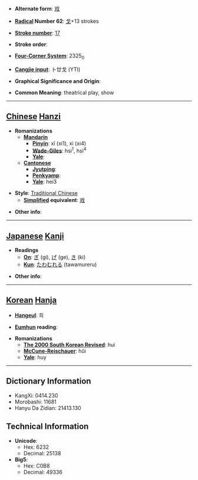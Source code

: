 * '''Alternate form''': [[戏]]

* '''[[Wiktionary:Chinese radical index| Radical]] Number 62''': [[Wiktionary:Chinese radical index 戈|戈]]+13 strokes

* '''[[Wiktionary:Chinese total strokes index|Stroke number]]''': [[Wiktionary:Chinese total strokes index 17|17]]

* '''Stroke order''': 

* '''[[Wiktionary:Chinese four corner index|Four-Corner System]]''': 2325<sub>0</sub>

* '''[[Wiktionary:Chinese Cangjie index|Cangjie input]]''': 卜廿戈 (YTI)

* '''Graphical Significance and Origin''': 

* '''Common Meaning''': theatrical play, show

----

== [[Chinese]] [[Hanzi]] ==

* '''Romanizations'''
** '''[[Mandarin]]'''
*** '''[[Pinyin]]''': xī (xi1), xì (xi4)
*** '''[[Wade-Giles]]''': hsi<sup>1</sup>, hsi<sup>4</sup>
*** '''[[Yale]]''': 
** '''[[Cantonese]]'''
*** '''[[Jyutping]]''':
*** '''[[Penkyamp]]''': 
*** '''[[Yale]]''': hei3

* '''Style''': [[Traditional Chinese]] 
** '''[[Simplified Chinese|Simplified]] equivalent''': [[戏]]

* '''Other info''': 

----

== [[Japanese]] [[Kanji]] ==

* '''Readings'''
** '''[[On]]''': [[ぎ]] (gi), [[げ]] (ge), [[き]] (ki)
** '''[[Kun]]''': [[たわむれる]] (tawamureru)

* '''Other info''':  

----

== [[Korean]] [[Hanja]] ==

* '''[[Hangeul]]''': 희

* '''[[Eumhun]] reading''': 

* '''Romanizations'''
** '''[[The 2000 South Korean Revised Romanization|The 2000 South Korean Revised]]''': hui
** '''[[McCune-Reischauer]]''': hŭi
** '''[[Yale]]''': huy

----

== Dictionary Information ==

* KangXi: 0414.230
* Morobashi: 11681
* Hanyu Da Zidian: 21413.130

== Technical Information ==

* '''Unicode''':
** Hex: 6232
** Decimal: 25138
* '''Big5''':
** Hex: C0B8
** Decimal: 49336